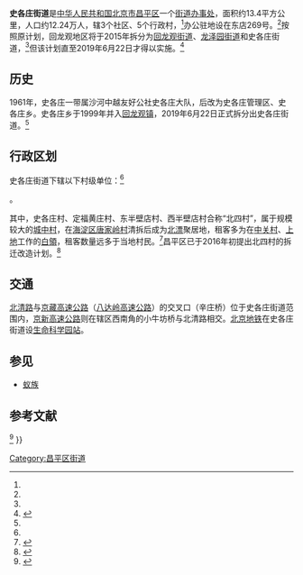 {{中国乡级行政区
|行政区全称 = 史各庄街道
|景观照片文件名 = AEON MALL Beijing International Mall (20210823165806).jpg
|景观照片描述 = [[永旺集团|永旺]]北京国际商城
|汉语拼音 = Shǐgèzhuāng Jiēdào
|其他语言 = 
|其他语言名称 = 
|旧称 = 
|地名出处 = 
|位置图文件名 = 
|位置图描述 = 
|自定义图片= 
|建置时间 = 2015年（拆分）
|政府驻地 = 
|毗邻 = 昌平区[[沙河地区|沙河地区]]、[[东小口地区|东小口地区]]、[[龙泽园街道|龙泽园街道]]、[[回龙观街道|回龙观街道]]、海淀区[[西北旺地区|西北旺地区]]
|总面积 = 13.4平方公里
|总人口 = 约12.24万人
|总人口年份 = 2015
|户籍人口 = 
|户籍人口年份 = 
|常住人口 = 
|常住人口年份 = 
|人口密度 = 
|GDP = 
|GDP年份 = 
|邮政编码 = 
|电话区号 = 10
|官方网站 = 
|网站名称 = 
|11/01/14/013/000}}

'''史各庄街道'''是[[中华人民共和国|中华人民共和国]][[北京市|北京市]][[昌平区|昌平区]]一个[[街道办事处|街道办事处]]，面积约13.4平方公里，人口约12.24万人，辖3个社区、5个行政村，<ref name="bjcs" />办公驻地设在东店269号。<ref name="sina" />按照原计划，回龙观地区将于2015年拆分为[[回龙观街道|回龙观街道]]、[[龙泽园街道|龙泽园街道]]和史各庄街道，<ref name="bjcs" />但该计划直至2019年6月22日才得以实施。<ref name="sina">{{cite web | url=https://news.sina.com.cn/s/2019-06-22/doc-ihytcerk8599902.shtml | title=北京回龙观正式一分为三：由三个街道分块管理 | publisher=[[新浪网|新浪网]] | date=2019-06-22 | accessdate=2019-06-22 | archive-date=2019-06-23 | archive-url=https://web.archive.org/web/20190623030611/https://news.sina.com.cn/s/2019-06-22/doc-ihytcerk8599902.shtml | dead-url=no }}</ref>

== 历史 ==
1961年，史各庄一带属沙河中越友好公社史各庄大队，后改为史各庄管理区、史各庄乡。史各庄乡于1999年并入[[回龙观地区|回龙观镇]]，2019年6月22日正式拆分出史各庄街道。<ref name="bjcs" />

== 行政区划 ==
史各庄街道下辖以下村级单位：<ref name="xzqh" />

{{PRC admin/children|11/01/14/013/000}}。

其中，史各庄村、定福黄庄村、东半壁店村、西半壁店村合称“北四村”，属于规模较大的[[城中村|城中村]]，在[[海淀区|海淀区]][[唐家岭村|唐家岭村]]清拆后成为[[北漂|北漂]]聚居地，租客多为在[[中关村|中关村]]、[[上地街道|上地]]工作的[[白領|白領]]，租客数量远多于当地村民。<ref>{{cite news|author=叶晓彦|url=http://bjwb.bjd.com.cn/html/2014-06/04/content_185102.htm|title=小白领聚集的北四村|publisher=[[北京晚报|北京晚报]]|date=2014-06-04|accessdate=2016-11-10|deadurl=yes|archiveurl=https://web.archive.org/web/20161110174542/http://bjwb.bjd.com.cn/html/2014-06/04/content_185102.htm|archivedate=2016-11-10}}</ref>昌平区已于2016年初提出北四村的拆迁改造计划。<ref>{{cite news|author=李嘉瑞|url=http://bjwb.bjd.com.cn/html/2016-01/28/content_348799.htm|title=拆迁“北四村” 趸租“双创空间”|publisher=[[北京晚报|北京晚报]]|date=2016-01-28|accessdate=2016-11-10|deadurl=yes|archiveurl=https://web.archive.org/web/20161110172705/http://bjwb.bjd.com.cn/html/2016-01/28/content_348799.htm|archivedate=2016-11-10}}</ref>

== 交通 ==
[[北清路|北清路]]与[[京藏高速公路|京藏高速公路]]（[[八达岭高速公路|八达岭高速公路]]）的交叉口（辛庄桥）位于史各庄街道范围内，[[京新高速公路|京新高速公路]]则在辖区西南角的小牛坊桥与北清路相交。[[北京地铁|北京地铁]]{{北京地铁线路名|昌}}在史各庄街道设[[生命科学园站|生命科学园站]]。

== 参见 ==
*[[蚁族|蚁族]]

== 参考文献 ==
{{reflist | refs=
<ref name="bjcs">{{ cite web | title=回龙观地区被拆分为3个街道 | url=http://www.bjcs.gov.cn/xw/zx/10023079.shtml | date=2015-07-21 | accessdate=2015-07-22 | publisher=北京市社区服务信息网 }}{{dead link|date=2017年12月 |bot=InternetArchiveBot |fix-attempted=yes }}</ref>
<ref name="xzqh">{{PRC admin/ref sgc|11/01/14/013/000}}</ref>
}}
{{昌平区行政区划}}

[[Category:昌平区街道|Category:昌平区街道]]